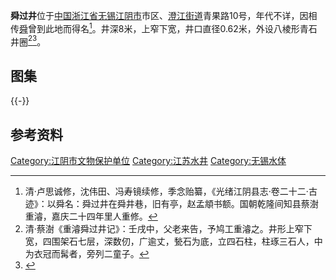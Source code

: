 {{文物保护单位
| 级别 = 市级
| 省名 = 江苏省
| 市/县名 = 江阴市
| 名称 =  舜过井 
| 图片 = 
| 编号 = 不详
| 分类 = 其他
| 时代 = 不详
| 所在 = 澄江街道青果路10号
| 登录 = 1982年8月
}} 
'''舜过井'''位于[[中国|中国]][[浙江省|浙江省]][[无锡|无锡]][[江阴市|江阴市]]市区、[[澄江街道_(江阴市)|澄江街道]]青果路10号，年代不详，因相传[[舜|舜]]曾到此地而得名<ref>清·卢思诚修，沈伟田、冯寿镜续修，季念贻纂，《光绪江阴县志·卷二十二·古迹》：以舜名：舜过井在舜井巷，旧有亭，赵孟頫书额。国朝乾隆间知县蔡澍重濬，嘉庆二十四年里人重修。</ref>。井深8米，上窄下宽，井口直径0.62米，外设八棱形青石井圈<ref>清·蔡澍《重濬舜过井记》：壬戌中，父老来告，予鸠工重濬之。井形上窄下宽，四围架石七层，深数仞，广逾丈，甃石为底，立四石柱，柱琢三石人，中为衣冠而髯者，旁列二童子。</ref><ref>{{cite web|url=http://jsjy.wenming.cn/zthd/jybj/201506/t20150602_1759404.html|title=《舜过古井（舜过井）》|accessdate=2016-11-13|work=|publisher=中国文明网|deadurl=yes|archiveurl=https://web.archive.org/web/20161220183653/http://jsjy.wenming.cn/zthd/jybj/201506/t20150602_1759404.html|archivedate=2016-12-20}}</ref>。
== 图集 ==
{{multiple image
| align  = left
| width = 240
| image1 = Shunguo Water well 01 2016-10.jpg 
| caption1 = 大门外侧
| image2 = Shunguo Water well 03 2016-10.jpg 
| caption2 = 大门外侧匾额
| image3 = Shunguo Water well 04 2016-10.jpg  
| caption3 = 八棱形青石井圈
}}
{{-}}
==参考资料==
{{reflist|2}}
{{DEFAULTSORT:S舜}}
{{Commons category|Shunguo Water well}}
[[Category:江阴市文物保护单位|Category:江阴市文物保护单位]]
[[Category:江苏水井|Category:江苏水井]]
[[Category:无锡水体|Category:无锡水体]]